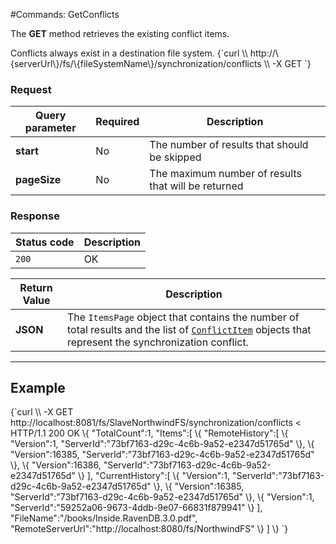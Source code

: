 
#Commands: GetConflicts

The **GET** method retrieves the existing conflict items.

<Admonition type="info" title="Conflicts location" id="conflicts-location" href="#conflicts-location">
Conflicts always exist in a destination file system.
</Admonition>



<TabItem value="json" label="json">
<CodeBlock language="json">
{`curl \\
	http://\{serverUrl\}/fs/\{fileSystemName\}/synchronization/conflicts  \\
	-X GET
`}
</CodeBlock>
</TabItem>

### Request

| Query parameter | Required | Description |
| ------------- | -- | ---- |
| **start** | No | The number of results that should be skipped |
| **pageSize** | No | The maximum number of results that will be returned |

### Response

| Status code | Description |
| ----------- | - |
| `200` | OK |

| Return Value | Description |
| ------------- | ------------- |
| **JSON** | The `ItemsPage` object that contains the number of total results and the list of [`ConflictItem`](../../../../../glossary/conflict-item.mdx) objects that represent the synchronization conflict. |

---

## Example

<TabItem value="json" label="json">
<CodeBlock language="json">
{`curl \\
	-X GET http://localhost:8081/fs/SlaveNorthwindFS/synchronization/conflicts
< HTTP/1.1 200 OK
\{
    "TotalCount":1,
    "Items":[
        \{
            "RemoteHistory":[
                \{
                    "Version":1,
                    "ServerId":"73bf7163-d29c-4c6b-9a52-e2347d51765d"
                \},
                \{
                    "Version":16385,
                    "ServerId":"73bf7163-d29c-4c6b-9a52-e2347d51765d"
                \},
                \{
                    "Version":16386,
                    "ServerId":"73bf7163-d29c-4c6b-9a52-e2347d51765d"
                \}
            ],
            "CurrentHistory":[
                \{
                    "Version":1,
                    "ServerId":"73bf7163-d29c-4c6b-9a52-e2347d51765d"
                \},
                \{
                    "Version":16385,
                    "ServerId":"73bf7163-d29c-4c6b-9a52-e2347d51765d"
                \},
                \{
                    "Version":1,
                    "ServerId":"59252a06-9673-4ddb-9e07-66831f879941"
                \}
            ],
            "FileName":"/books/Inside.RavenDB.3.0.pdf",
            "RemoteServerUrl":"http://localhost:8080/fs/NorthwindFS"
        \}
    ]
\}
`}
</CodeBlock>
</TabItem>


